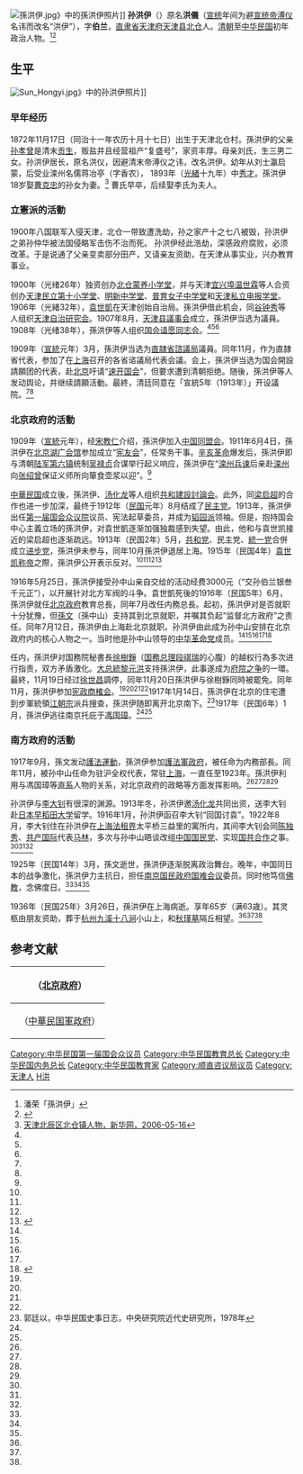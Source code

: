 [[File:孫洪伊.jpg|thumb]]》中的孫洪伊照片]]
'''孙洪伊'''（{{bd|1872年|11月17日|1936年|3月26日|catIdx-=S孫}}）原名'''洪儀'''（[[宣统|宣统]]年间为避[[宣统帝|宣统帝]][[溥仪|溥仪]]名讳而改名“洪伊”），字'''伯兰'''，[[直隶省|直隶省]][[天津府|天津府]][[天津县|天津县]][[北仓镇|北仓]]人。[[清朝|清朝]]至[[中华民国|中华民国]]初年政治人物。<ref name=pan>潘荣「孫洪伊」{{Cite book|author = [[中国社会科学院|中国社会科学院]]近代史研究所|title = 民国人物传 第12卷|year = 2005|publisher = [[中華書局|中華書局]]|isbn = 7-101-02993-0}}</ref><ref name=xu>{{Cite book|author = 徐友春主編|title = 民国人物大辞典 増訂版|year = 2007|publisher = 河北人民出版社|isbn = 978-7-202-03014-1}}</ref>

==生平==
[[File:Sun_Hongyi.jpg|thumb]]》中的孙洪伊照片]]
=== 早年经历 ===
1872年11月17日（同治十一年农历十月十七日）出生于天津北仓村。孫洪伊的父亲[[孙孝曾|孙孝曾]]是清末[[贡生|贡生]]，贩盐并且经营祖产“复盛号”，家资丰厚。母亲刘氏，生三男二女。孙洪伊居长，原名洪仪，因避清末帝溥仪之讳，改名洪伊。幼年从刘士瀛启蒙，后受业滦州名儒蒋冶亭（字香农）， 1893年（[[光緒|光緒]]十九年）中[[秀才|秀才]]。孫洪伊18岁娶[[曹克忠|曹克忠]]的孙女为妻。<ref name=xhw>[http://www.tj.xinhuanet.com/wang于qun/2006-05/16/content_5227125.htm 天津北辰区北仓镇人物，新华网，2006-05-16]{{dead link|date=2017年12月 |bot=InternetArchiveBot |fix-attempted=yes }}</ref>
曹氏早卒，后续娶李氏为夫人。

=== 立憲派的活動 ===
1900年八国联军入侵天津，北仓一带致遭洗劫，孙之家产十之七八被毁，孙洪伊之弟孙仲华被法国侵略军击伤不治而死。
孙洪伊经此浩劫，深感政府腐败，必须改革。于是说通了父亲变卖部分田产，又请亲友资助，在天津从事实业，兴办教育事业。
   
1900年（光绪26年）独资创办[[北仓蒙养小学堂|北仓蒙养小学堂]]，并与天津[[宜兴埠|宜兴埠]][[温世霖|温世霖]]等人合资创办[[天津民立第十小学堂|天津民立第十小学堂]]、[[明新中学堂|明新中学堂]]、[[普育女子中学堂|普育女子中学堂]]和[[天津私立电报学堂|天津私立电报学堂]]。1906年（光緒32年），[[袁世凱|袁世凱]]在天津创始自治局。孫洪伊借此机会，同[[谷钟秀|谷钟秀]]等人组织[[天津自治研究会|天津自治研究会]]。1907年8月，[[天津县議事会|天津县議事会]]成立，孫洪伊当选为議員。1908年（光绪38年），孫洪伊等人组织[[国会请愿同志会|国会请愿同志会]]。<ref name=xhw/><ref name=pan/><ref name=xu/>

1909年（[[宣統|宣統]]元年）3月，孫洪伊当选为[[直隷省諮議局|直隷省諮議局]]議員。同年11月，作为直隷省代表，参加了在[[上海市|上海]]召开的各省谘議局代表会議。会上，孫洪伊当选为国会開設請願团的代表，赴[[北京市|北京]]吁请“[[国会请愿活动|速开国会]]”，但要求遭到清朝拒绝。随後，孫洪伊等人发动舆论，并继续請願活動。最終，清廷同意在「宣統5年（1913年）」开设議院。<ref name=pan/><ref name=xu/>

=== 北京政府的活動 ===
1909年（[[宣統|宣統]]元年），经[[宋教仁|宋教仁]]介绍，孫洪伊加入[[中国同盟会|中国同盟会]]。1911年6月4日，孫洪伊在[[北京湖广会馆|北京湖广会馆]]参加成立“[[宪友会|宪友会]]”，任常务干事。[[辛亥革命|辛亥革命]]爆发后，孫洪伊即与清朝[[陆军第六镇|陆军第六镇]]统制[[吴禄贞|吴禄贞]]合谋举行起义响应，孫洪伊在“[[滦州兵谏|滦州兵谏]]后亲赴[[滦州|滦州]]向[[张绍曾|张绍曾]]保证义师所向箪食壶浆以迎”。<ref name=xhw/>

[[中華民国|中華民国]]成立後，孫洪伊、[[汤化龙|汤化龙]]等人组织[[共和建設討論会|共和建設討論会]]。此外，同[[梁启超|梁启超]]的合作也进一步加深，最终于1912年（[[民国紀元|民国]]元年）8月结成了[[民主党_(1912年中華民国)|民主党]]。1913年，孫洪伊出任[[民元国会|第一届国会众议院]]议员、宪法起草委员，并成为[[韬园派|韬园派]]领袖。但是，抱持国会中心主義立场的孫洪伊，对袁世凱逐渐加强独裁感到失望。由此，他和与袁世凯接近的梁启超也逐渐疏远。1913年（民国2年）5月，[[共和党_(中国)|共和党]]、民主党、[[统一党_(中国)|統一党]]合併成立[[进步党_(中国)|进步党]]，孫洪伊未参与，同年10月孫洪伊退居上海。1915年（民国4年）[[袁世凯称帝|袁世凯称帝]]之際，孫洪伊公开表示反对。<ref name=xhw/><ref name=pan/><ref name=xu/><ref name=ge>{{Cite web |url=http://www.minge.gov.cn/txt/2008-10/24/content_2537214.htm |title=葛培林，孙中山与孙洪伊，中国国民党革命委员会中央委员会，2008-10-24 |access-date=2009-08-07 |archive-date=2016-03-05 |archive-url=https://web.archive.org/web/20160305153328/http://minge.gov.cn/txt/2008-10/24/content_2537214.htm |dead-url=yes }}</ref>

1916年5月25日，孫洪伊接受孙中山亲自交给的活动经费3000元（“交孙伯兰银叁千元正”），以开展针对北方军阀的斗争。袁世凱死後的1916年（民国5年）6月，孫洪伊就任[[中华民国北京政府|北京政府]]教育总長，同年7月改任内務总長。起初，孫洪伊对是否就职十分犹豫，但[[孫文|孫文]]（孫中山）支持其到北京就职，并嘱其负起“监督北方政府”之责任。同年7月12日，孫洪伊由上海赴北京就职。孙洪伊由此成为孙中山安排在北京政府内的核心人物之一。当时他是孙中山领导的[[中华革命党|中华革命党]]成员。<ref name=xhw/><ref name=pan/><ref name=xu/><ref name=ge/><ref>{{Cite book|author = 劉寿林等編|title = 民国職官年表|year = 1995|publisher = 中華書局|isbn = 7-101-01320-1}}</ref>

任内，孫洪伊对国務院秘書長[[徐樹錚|徐樹錚]]（[[中华民国国务总理|国務总理]][[段祺瑞|段祺瑞]]的心腹）的越权行為多次进行指责，双方矛盾激化。[[中華民国大总統|大总統]][[黎元洪|黎元洪]]支持孫洪伊，此事遂成为[[府院之争|府院之争]]的一環。最終，11月19日经过[[徐世昌|徐世昌]]調停，同年11月20日孫洪伊与徐樹錚同時被罷免。同年11月，孫洪伊参加[[宪政商榷会|宪政商榷会]]。<ref name=xhw/><ref name=pan/><ref name=xu/><ref name=ge/>1917年1月14日，孫洪伊在北京的住宅遭到步軍統領[[江朝宗|江朝宗]]派兵搜查，孫洪伊随即离开北京南下。<ref>郭廷以，中华民国史事日志，中央研究院近代史研究所，1978年</ref>1917年（民国6年）1月，孫洪伊逃往南京托庇于[[馮国璋|馮国璋]]。<ref name=pan/><ref name=xu/>

=== 南方政府的活動 ===
1917年9月，孫文发动[[護法運動|護法運動]]，孫洪伊参加[[護法軍政府|護法軍政府]]，被任命为内務部長。同年11月，被孙中山任命为驻沪全权代表，常驻[[上海|上海]]，一直任至1923年。孫洪伊利用与馮国璋等[[直系|直系]]人物的关系，对北京政府的政略等方面发挥影响。<ref name=xhw/><ref name=pan/><ref name=xu/><ref name=ge/>

孙洪伊与[[李大钊|李大钊]]有很深的渊源。1913年冬，孙洪伊邀[[汤化龙|汤化龙]]共同出资，送李大钊赴[[日本|日本]][[早稻田大学|早稻田大学]]留学。1916年1月，孙洪伊函召李大钊“回国讨袁”。1922年8月，李大钊住在孙洪伊在[[上海法租界|上海法租界]]太平桥三益里的寓所内，其间李大钊会同[[陈独秀|陈独秀]]、[[共产国际|共产国际]]代表[[马林_(共产国际)|马林]]，多次与孙中山晤谈改组[[中国国民党|中国国民党]]、实现[[第一次国共合作|国共合作]]之事。<ref name=pan/><ref name=xu/><ref name=ge/>

1925年（民国14年）3月，孫文逝世，孫洪伊逐渐脱离政治舞台。晚年，中国同日本的战争激化，孫洪伊力主抗日，担任[[南京国民政府|南京国民政府]][[国难会议|国难会议]]委员。同时他笃信[[佛教|佛教]]，念佛度日。<ref name=pan/><ref name=xu/><ref name=xhw/>

1936年（民国25年）3月26日，孫洪伊在上海病逝。享年65岁（满63歳）。其灵柩由朋友资助，葬于[[杭州|杭州]][[九溪十八涧|九溪十八涧]]小山上，和[[秋瑾墓|秋瑾墓]]隔丘相望。<ref name=pan/><ref name=xu/><ref name=xhw/>

==参考文献==
<div class="references-small">
<references />
</div>

{| class="wikitable" style="margin:0 auto"
|- 
!　{{CHN1912}}（[[中华民国北京政府|北京政府]]）
{{先代次代|教育总長|<small>1916年6月 - 7月</small>|[[張国淦|張国淦]]|[[范源濂|范源濂]]}}
{{先代次代|内務总長|<small>1916年7月 - 11月</small>|[[許世英|許世英]]|[[謝遠涵|謝遠涵]]}}
|- 
!　{{CHN1912}}（[[护法军政府|中華民国軍政府]]）
{{先代次代|内務部長|<small>1917年9月 - 1918年5月</small>|（創設）|[[岑春煊|岑春煊]]}}
|}
{{中華民國內政部部長}}

{{DEFAULTSORT:Sun孙}}
[[Category:中华民国第一届国会众议员|Category:中华民国第一届国会众议员]]
[[Category:中华民国教育总长|Category:中华民国教育总长]]
[[Category:中华民国内务总长|Category:中华民国内务总长]]
[[Category:中华民国教育家|Category:中华民国教育家]]
[[Category:顺直咨议局议员|Category:顺直咨议局议员]]
[[Category:天津人|Category:天津人]]
[[Category:孫姓|H洪]]